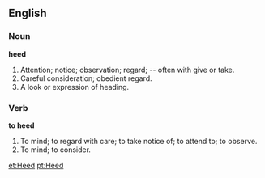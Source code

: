 ==English==

===Noun===

'''heed'''

#Attention; notice; observation; regard; -- often with give or take.
#Careful consideration; obedient regard.
#A look or expression of heading.

===Verb===

'''to heed'''

#To mind; to regard with care; to take notice of; to attend to; to observe.
#To mind; to consider.

[[et:Heed]]
[[pt:Heed]]
